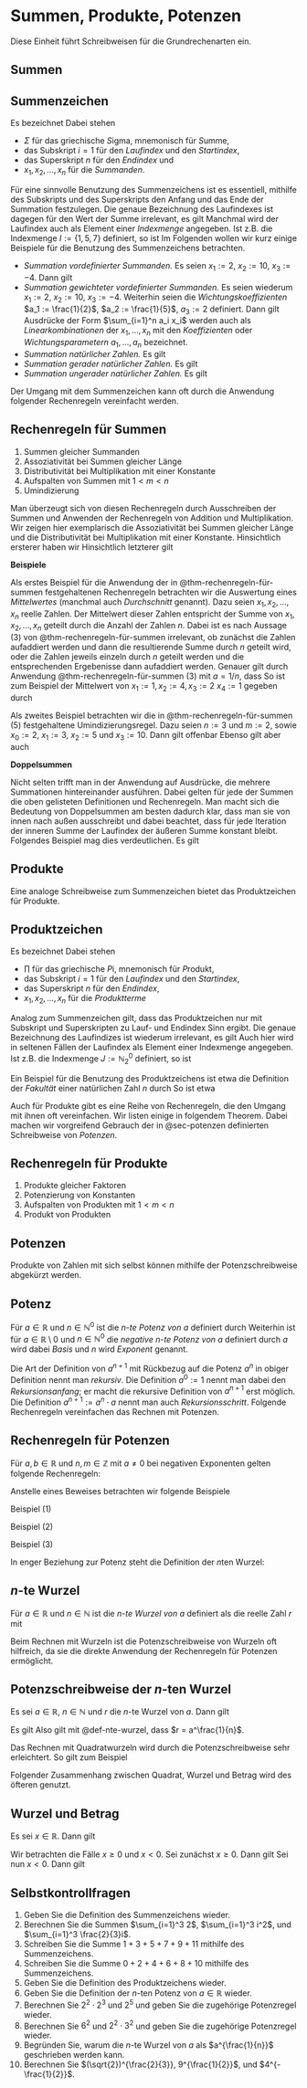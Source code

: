 # Summen, Produkte, Potenzen {#sec-summen-produkte-potenzen}
\normalsize

Diese Einheit führt Schreibweisen für die Grundrechenarten ein.

## Summen {#sec-summen}

:::{#def-summenzeichen}
## Summenzeichen

Es bezeichnet
\begin{equation}
\sum_{i=1}^{n} x_i = x_1 + x_{2} + \cdots + x_{n}.
\end{equation}
Dabei stehen

* $\Sigma$ für das griechische *S*igma, mnemonisch für *S*umme,
* das Subskript $i = 1$ für den *Laufindex* und den *Startindex*,
* das Superskript $n$ für den *Endindex* und
* $x_1, x_2, ..., x_n$ für die *Summanden*.
:::

Für eine sinnvolle Benutzung des Summenzeichens ist es essentiell, mithilfe 
des Subskripts und des Superskripts den Anfang und das Ende der Summation festzulegen. 
Die genaue Bezeichnung des Laufindexes ist dagegen für den Wert der Summe irrelevant, es gilt
\begin{equation}
\sum_{i=1}^n x_i = \sum_{j=1}^n x_j.
\end{equation}
Manchmal  wird der Laufindex auch als Element einer *Indexmenge*
angegeben. Ist z.B. die Indexmenge $I := \{1,5,7\}$ definiert, so ist
\begin{equation}
\sum_{i \in I}x_i := x_1 + x_5 + x_7.
\end{equation}
Im Folgenden wollen wir kurz einige Beispiele für die Benutzung des Summenzeichens betrachten.

* *Summation vordefinierter Summanden.* Es seien $x_1 := 2$, $x_2 := 10$, $x_3 := -4$. Dann gilt
\begin{equation}
\sum_{i=1}^3 x_i = x_1 + x_2 + x_3 = 2 + 10 - 4 = 8. 
\end{equation}
* *Summation gewichteter vordefinierter Summanden.* Es seien wiederum $x_1 := 2$,
 $x_2 := 10$, $x_3 := -4$. Weiterhin seien die *Wichtungskoeffizienten* 
 $a_1 := \frac{1}{2}$, $a_2 := \frac{1}{5}$, $a_3 := 2$ definiert. 
Dann gilt
\begin{equation}
\sum_{i=1}^3 a_i x_i = a_1x_1 + a_2x_2 + a_2x_3 =  \frac{1}{2}\cdot 2 + \frac{1}{5}\cdot 10 + 2\cdot (-4) = 1 + 2 - 8 = -5. 
\end{equation}
Ausdrücke der Form $\sum_{i=1}^n a_i x_i$ werden auch als *Linearkombinationen* 
der $x_1,...,x_n$ mit den *Koeffizienten* oder *Wichtungsparametern* $a_1,...,a_n$ bezeichnet.
* *Summation natürlicher Zahlen.* Es gilt
\begin{equation}
\sum_{i=1}^5 i = 1 + 2 + 3 + 4 + 5 = 15.  
\end{equation}
* *Summation gerader natürlicher Zahlen.* Es gilt
\begin{equation}
\sum_{i=1}^5 2i = 2\cdot 1  + 2\cdot 2 + 2\cdot 3 + 2\cdot 4 + 2\cdot 5 = 2 + 4 + 6 + 8 + 10 = 30.
\end{equation}
* *Summation ungerader natürlicher Zahlen.* Es gilt
\begin{equation}
\sum_{i=1}^5 (2i - 1) = 2\cdot 1 - 1  + 2\cdot 2 - 1 + 2\cdot 3 - 1 + 2\cdot 4 - 1 + 2\cdot 5 - 1 = 1 + 3 + 5 + 7 + 9 = 25.
\end{equation}

Der Umgang mit dem Summenzeichen kann oft durch die Anwendung folgender Rechenregeln vereinfacht werden.

:::{#thm-rechenregeln-für-summen}
## Rechenregeln für Summen

(1) Summen gleicher Summanden
\begin{equation}
\sum_{i=1}^n x = nx
\end{equation}
(2) Assoziativität bei Summen gleicher Länge
\begin{equation}
\sum_{i=1}^n x_i + \sum_{i=1}^n y_i = \sum_{i=1}^n (x_i + y_i)
\end{equation}
(3) Distributivität bei Multiplikation mit einer Konstante
\begin{equation}
\sum_{i=1}^n ax_i = a\sum_{i=1}^n x_i
\end{equation}
(4) Aufspalten von Summen mit $1 < m < n$
\begin{equation}
\sum_{i = 1}^n x_i = \sum_{i=1}^m x_i + \sum_{i=m+1}^n x_i
\end{equation}
(5) Umindizierung
\begin{equation}
\sum_{i=0}^n x_i = \sum_{j = m}^{n+m} x_{j - m}
\end{equation}
:::

:::{.proof}
Man überzeugt sich von diesen Rechenregeln durch Ausschreiben der Summen und 
Anwenden der Rechenregeln von Addition und Multiplikation. Wir zeigen hier 
exemplarisch die Assoziativität bei Summen gleicher Länge und die Distributivität
bei Multiplikation mit einer Konstante. Hinsichtlich ersterer haben wir
\begin{align}
\begin{split}
\sum_{i=1}^n x_i + \sum_{i=1}^n y_i
& = x_1 + x_2 + \cdots + x_n +  y_1 + y_2 + \cdots + y_n    \\
& = x_1 + y_1 + x_2 + y_2 + \cdots + x_n + y_n               \\
& = \sum_{i=1}^n (x_i + y_i).
\end{split}
\end{align}
Hinsichtlich letzterer gilt
\begin{align}
\begin{split}
\sum_{i=1}^n ax_i
& = ax_1 + ax_2 + \cdots + ax_n                             \\ 
& = a(x_1 + x_2 + \cdots + x_n)                             \\
& = a\sum_{i=1}^n x_i.
\end{split}
\end{align}
:::

**Beispiele**

Als erstes Beispiel für die Anwendung der in @thm-rechenregeln-für-summen 
festgehaltenen Rechenregeln betrachten wir die Auswertung eines *Mittelwertes* 
(manchmal auch *Durchschnitt* genannt). Dazu seien $x_1, x_2,...,x_n$ reelle Zahlen. 
Der Mittelwert dieser Zahlen entspricht der Summe von $x_1, x_2,...,x_n$ geteilt 
durch die Anzahl der Zahlen $n$. Dabei ist es nach Aussage (3) von 
@thm-rechenregeln-für-summen irrelevant, ob zunächst die Zahlen aufaddiert werden 
und dann die resultierende Summe durch $n$ geteilt wird, oder die Zahlen jeweils 
einzeln durch $n$ geteilt werden und die entsprechenden Ergebenisse dann aufaddiert 
werden. Genauer gilt durch Anwendung @thm-rechenregeln-für-summen (3) mit $a =1/n$, dass
\begin{equation}
\frac{1}{n}\sum_{i=1}^n x_i = \sum_{i=1}^n \frac{x_i}{n}.
\end{equation}
So ist zum Beispiel der Mittelwert von  $x_1 := 1, x_2 := 4, x_3 := 2$ $x_4 := 1$ gegeben
durch
\begin{equation} 
\frac{1}{4}\sum_{i=1}^4 x_i 
= \frac{1}{4}(1 + 4 + 2 + 1) 
= \frac{8}{4} 
= 2 
= \frac{8}{4} 
= \frac{1}{4} + \frac{4}{4} + \frac{2}{4} + \frac{1}{4}
= \sum_{i=1}^4 \frac{x_i}{4}.
\end{equation}

Als zweites Beispiel betrachten wir die in @thm-rechenregeln-für-summen (5) festgehaltene
Umindizierungsregel. Dazu seien $n := 3$ und $m := 2$, sowie $x_0 := 2$, $x_1 := 3$, $x_2 := 5$ 
und $x_3 := 10$. Dann gilt offenbar
\begin{align}
\begin{split}
\sum_{i=0}^3 x_i
& = x_0 + x_1 + x_2 + x_3   \\
& = 2 + 3 + 5 + 10          \\
& = 20.
\end{split}
\end{align}
Ebenso gilt aber auch
\begin{align}
\begin{split}
\sum_{j = m}^{n + m} x_{j-m}
& = \sum_{j = 2}^{3 + 2} x_{j-2}            \\
& = \sum_{j = 2}^{5} x_{j-2}                \\
& = x_{2-2} + x_{3-2} + x_{4-2} + x_{5-2}   \\
& = x_{0} + x_{1} + x_{2} + x_{3}           \\
& = 2 + 3 + 5 + 10                          \\
& = 20.
\end{split}
\end{align}

**Doppelsummen**

Nicht selten trifft man in der Anwendung auf Ausdrücke, die mehrere Summationen
hintereinander ausführen. Dabei gelten für jede der Summen die oben gelisteten
Definitionen und Rechenregeln. Man macht sich die Bedeutung von Doppelsummen am
besten dadurch klar, dass man sie von innen nach außen ausschreibt und dabei beachtet, 
dass für jede Iteration der inneren Summe der Laufindex der äußeren Summe konstant 
bleibt. Folgendes Beispiel mag dies verdeutlichen. Es gilt
\begin{align}
\begin{split}
\sum_{i=1}^2 \sum_{j = 1}^3 (x_i + y_j)
& = \sum_{i=1}^2 (x_i + y_1 + x_i + y_2 + x_i + y_3)                            \\
& = (x_1 + y_1 + x_1 + y_2 + x_1 + y_3) + (x_2 + y_1 + x_2 + y_2 + x_2 + y_3).  \\
\end{split}
\end{align}


## Produkte {#sec-produkte}
Eine analoge Schreibweise zum Summenzeichen bietet das Produktzeichen für Produkte.

:::{#def-produktzeichen}
## Produktzeichen
Es bezeichnet 
\begin{equation}
\prod_{i=1}^{n} x_i = x_1 \cdot x_{2} \cdot \cdots \cdot x_{n}.
\end{equation}
Dabei stehen

* $\prod$ für das griechische *P*i, mnemonisch für *P*rodukt,
* das Subskript $i = 1$ für den *Laufindex* und den *Startindex*,
* das Superskript $n$ für den *Endindex*,
* $x_1, x_2, ..., x_n$ für die *Produktterme*
:::

Analog zum Summenzeichen gilt, dass das Produktzeichen nur mit Subskript und 
Superskripten zu Lauf- und Endindex Sinn ergibt. Die genaue Bezeichnung des
Laufindizes ist wiederum irrelevant, es gilt
\begin{equation}
\prod_{i=1}^n x_i = \prod_{j=1}^n x_j.
\end{equation}
Auch hier wird in seltenen Fällen der Laufindex als Element einer Indexmenge
angegeben. Ist z.B. die Indexmenge $J := \mathbb{N}_2^0$ definiert, so ist
\begin{equation}
\prod_{j \in J}x_j := x_0 \cdot x_1 \cdot x_2.
\end{equation}

Ein Beispiel für die Benutzung des Produktzeichens ist etwa die Definition der
*Fakultät* einer natürlichen Zahl $n$ durch
\begin{equation}
n! := \prod_{i=1}^n i.
\end{equation}
So ist etwa
\begin{equation}
3! := \prod_{i=1}^3 i = 1 \cdot 2 \cdot 3 = 6.
\end{equation}

Auch für Produkte gibt es eine Reihe von Rechenregeln, die den Umgang mit ihnen
oft vereinfachen. Wir listen einige in folgendem Theorem. Dabei machen wir vorgreifend 
Gebrauch der in @sec-potenzen definierten Schreibweise von *Potenzen*.

:::{#thm-rechenregeln-für-produkte}
## Rechenregeln für Produkte

(1) Produkte gleicher Faktoren
\begin{equation}
\prod_{i=1}^n x = x^n
\end{equation}
(2) Potenzierung von Konstanten
\begin{equation}
\prod_{i=1}^n ax_i = a^n\prod_{i=1}^n x_i
\end{equation}
(3) Aufspalten von Produkten mit $1 < m < n$
\begin{equation}
\prod_{i=1}^n x_i = \prod_{i=1}^m x_i \prod_{j=m+1}^n x_j
\end{equation}
(4) Produkt von Produkten
\begin{equation}
\prod_{i=1}^n x_iy_i = \prod_{i=1}^n x_i \prod_{i=1}^n y_i
\end{equation}

:::

## Potenzen {#sec-potenzen}
Produkte von Zahlen mit sich selbst können mithilfe der Potenzschreibweise 
abgekürzt werden.

:::{#def-potenz}
## Potenz

Für $a \in \mathbb{R}$ und $n \in \mathbb{N}^0$ ist die *$n$-te Potenz von $a$* definiert durch
\begin{equation}
a^0 := 1 \mbox{ und } a^{n+1} := a^n \cdot a.
\end{equation}
Weiterhin ist für $a\in \mathbb{R} \setminus 0$ und  $n \in \mathbb{N}^0$ die
*negative $n$-te Potenz von $a$* definiert durch
\begin{equation}
a^{-n} := (a^n)^{-1} := \frac{1}{a^n}.
\end{equation}
$a$ wird dabei *Basis* und $n$ wird *Exponent* genannt.
:::

Die Art der Definition von $a^{n+1}$ mit Rückbezug auf die Potenz $a^n$ in obiger
Definition nennt man *rekursiv*. Die Definition $a^0 := 1$ nennt man dabei den
*Rekursionsanfang*; er macht die rekursive Definition von $a^{n+1}$ erst möglich.
Die Definition $a^{n+1} := a^n \cdot a$ nennt man auch *Rekursionsschritt*. 
Folgende Rechenregeln vereinfachen das Rechnen mit Potenzen.

:::{#thm-rechenregeln-für-potenzen}
## Rechenregeln für Potenzen

Für $a,b\in \mathbb{R}$  und $n,m \in \mathbb{Z}$ mit $a\neq 0$ bei negativen
Exponenten gelten folgende Rechenregeln:
\begin{align}
a^n a^m & = a^{n+m} \\
(a^n)^m & = a^{nm}  \\
(ab)^n 	& = a^nb^n
\end{align}
:::
Anstelle eines Beweises betrachten wir folgende Beispiele

Beispiel (1)
\begin{equation}
2^2 \cdot 2^3 = (2\cdot 2) \cdot (2 \cdot 2 \cdot 2) = 2^5 = 2^{2 + 3},
\end{equation}

Beispiel (2)
\begin{equation}
(3^2)^3 = (3\cdot 3)^3 = (3\cdot 3)\cdot(3\cdot 3)\cdot(3\cdot 3)= 3^6 = 3^{2\cdot3},
\end{equation}

Beispiel (3)
\begin{equation}
(2 \cdot 4)^2 = (2\cdot 4)\cdot (2 \cdot 4) = (2 \cdot 2)\cdot(4\cdot 4) = 2^2 \cdot 4^2.
\end{equation}

In enger Beziehung zur Potenz steht die Definition der $n$ten Wurzel:

:::{#def-nte-wurzel}
## $n$-te Wurzel
Für $a \in \mathbb{R}$ und $n \in \mathbb{N}$ ist die *$n$-te Wurzel von $a$*
definiert als die reelle Zahl $r$ mit
\begin{equation}
r^n = a.
\end{equation}
:::

Beim Rechnen mit Wurzeln ist die Potenzschreibweise von Wurzeln oft hilfreich,
da sie die direkte Anwendung der Rechenregeln für Potenzen ermöglicht.

:::{#thm-potenzschreibweise-der-nten-wurzel}
## Potenzschreibweise der $n$-ten Wurzel
Es sei $a \in \mathbb{R}$, $n \in \mathbb{N}$ und $r$ die $n$-te Wurzel von $a$. Dann gilt
\begin{equation}
r = a^{\frac{1}{n}}
\end{equation}
:::

:::{.proof}
Es gilt
\begin{equation}
\left(a^{\frac{1}{n}}\right)^n
= a^{\frac{1}{n}}\cdot a^{\frac{1}{n}}\cdot \cdots \cdot a^{\frac{1}{n}}
= a^{\sum_{i=1}^n \frac{1}{n}}
= a^1
= a.
\end{equation}
Also gilt mit @def-nte-wurzel, dass $r = a^\frac{1}{n}$.
:::

Das Rechnen mit Quadratwurzeln wird durch die Potenzschreibweise
\begin{equation}
\sqrt{x} = x^{\frac{1}{2}}
\end{equation}
sehr erleichtert. So gilt zum Beispiel
\begin{equation}
\frac{2\pi}{\sqrt{2\pi}}
= \frac{2\pi}{(2\pi)^{\frac{1}{2}}} 
= (2\pi)^{1} \cdot (2\pi)^{-\frac{1}{2}}
= (2\pi)^{1-\frac{1}{2}}
= (2\pi)^{\frac{1}{2}}
= \sqrt{2\pi}.
\end{equation}

Folgender Zusammenhang zwischen Quadrat, Wurzel und Betrag wird des öfteren genutzt.

:::{#thm-wurzel-und-betrag}
## Wurzel und Betrag
Es sei $x \in \mathbb{R}$. Dann gilt
\begin{equation}
\sqrt{x^2} = |x|.
\end{equation}
:::

:::{.proof}
Wir betrachten die Fälle $x \ge 0$ und $x < 0$. Sei zunächst $x \ge 0$. Dann gilt
\begin{equation}
x \ge 0 \Rightarrow x^2 \ge 0 \Rightarrow \sqrt{x^2} = x  = |x|.
\end{equation}
Sei nun $x < 0$. Dann gilt
\begin{equation}
x <  0 \Rightarrow x^2 > 0 \Rightarrow \sqrt{x^2} = -x = |x|.
\end{equation}
:::



## Selbstkontrollfragen {#sec-selbstkontrollfragen-summen-produkte-potenzen}
\footnotesize
1. Geben Sie die Definition des Summenzeichens wieder.
1. Berechnen Sie die Summen $\sum_{i=1}^3 2$, $\sum_{i=1}^3 i^2$, und $\sum_{i=1}^3 \frac{2}{3}i$.
1. Schreiben Sie die Summe $1 + 3 + 5 + 7 + 9 + 11$ mithilfe des Summenzeichens.
1. Schreiben Sie die Summe $0 + 2 + 4 + 6 + 8 + 10$ mithilfe des Summenzeichens.
1. Geben Sie die Definition des Produktzeichens wieder.
1. Geben Sie die Definition der $n$-ten Potenz von $a \in \mathbb{R}$ wieder.
1. Berechnen Sie $2^2\cdot 2^3$ und $2^5$ und geben Sie die zugehörige Potenzregel wieder.
1. Berechnen Sie $6^2$ und $2^2\cdot 3^2$ und geben Sie die zugehörige Potenzregel wieder.
1. Begründen Sie, warum die $n$-te Wurzel von $a$ als $a^{\frac{1}{n}}$ geschrieben werden kann.
1. Berechnen Sie $(\sqrt{2})^{\frac{2}{3}}, 9^{\frac{1}{2}}$, und $4^{-\frac{1}{2}}$.



